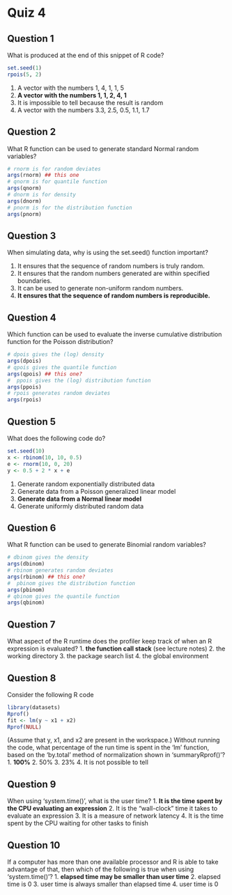 Quiz 4
========================================================

Question 1
--------------------
What is produced at the end of this snippet of R code?
```r
set.seed(1)
rpois(5, 2)
```

 1. A vector with the numbers 1, 4, 1, 1, 5
 2. __A vector with the numbers 1, 1, 2, 4, 1__
 3. It is impossible to tell because the result is random
 4. A vector with the numbers 3.3, 2.5, 0.5, 1.1, 1.7

Question 2
-----------------------
What R function can be used to generate standard Normal random variables?
```r
# rnorm is for random deviates
args(rnorm) ## this one
# qnorm is for quantile function
args(qnorm) 
# dnorm is for density 
args(dnorm)
# pnorm is for the distribution function
args(pnorm)
```


Question 3
-------------------------
When simulating data, why is using the set.seed() function important?

 1. It ensures that the sequence of random numbers is truly random.
 2. It ensures that the random numbers generated are within specified boundaries.
 3. It can be used to generate non-uniform random numbers.
 4. __It ensures that the sequence of random numbers is reproducible.__


Question 4
-------------------------
Which function can be used to evaluate the inverse cumulative distribution function for the Poisson distribution?

```r
# dpois gives the (log) density
args(dpois)
# qpois gives the quantile function
args(qpois) ## this one?
#  ppois gives the (log) distribution function
args(ppois) 
# rpois generates random deviates
args(rpois)
```


Question 5
------------------------------
What does the following code do?

```r
set.seed(10)
x <- rbinom(10, 10, 0.5)
e <- rnorm(10, 0, 20)
y <- 0.5 + 2 * x + e
```

 1. Generate random exponentially distributed data
 2. Generate data from a Poisson generalized linear model
 3. __Generate data from a Normal linear model__
 4. Generate uniformly distributed random data

Question 6
------------------------------
What R function can be used to generate Binomial random variables?

```r
# dbinom gives the density
args(dbinom)
# rbinom generates random deviates
args(rbinom) ## this one?
#  pbinom gives the distribution function
args(pbinom) 
# qbinom gives the quantile function
args(qbinom)
```


Question 7
-----------------------------
What aspect of the R runtime does the profiler keep track of when an R expression is evaluated?
 1. __the function call stack__ (see lecture notes)
 2. the working directory
 3. the package search list
 4. the global environment

Question 8
-----------------------------
Consider the following R code

```r
library(datasets)
Rprof()
fit <- lm(y ~ x1 + x2)
Rprof(NULL)
```

(Assume that y, x1, and x2 are present in the workspace.) Without running the code, what percentage of the run time is spent in the 'lm' function, based on the 'by.total' method of normalization shown in 'summaryRprof()'?
 1. __100%__
 2. 50%
 3. 23%
 4. It is not possible to tell

Question 9
----------------------------
When using 'system.time()', what is the user time?
 1. __It is the time spent by the CPU evaluating an expression__
 2. It is the "wall-clock" time it takes to evaluate an expression
 3. It is a measure of network latency
 4. It is the time spent by the CPU waiting for other tasks to finish

Question 10
-------------------------------
If a computer has more than one available processor and R is able to take advantage of that, then which of the following is true when using 'system.time()'?
 1. __elapsed time may be smaller than user time__
 2. elapsed time is 0
 3. user time is always smaller than elapsed time
 4. user time is 0